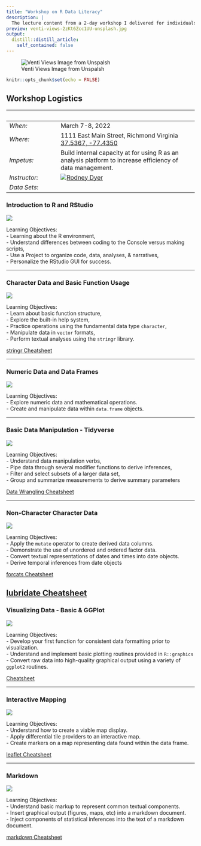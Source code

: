 ```yaml
---
title: "Workshop on R Data Literacy"
description: |
  The lecture content from a 2-day workshop I delivered for individuals working at the Virginia Department of Environmental Quality tht focused on building a foundation of data analysis using R.
preview: venti-views-2zKt6Zcc1UU-unsplash.jpg
output:
  distill::distill_article:
    self_contained: false
---
```


![Venti Views Image from Unspalsh](venti-views-2zKt6Zcc1UU-unsplash.jpg)

```r
knitr::opts_chunk$set(echo = FALSE)
```


## Workshop Logistics


&nbsp; | &nbsp;
---------|------------------------  
*When:*  | March 7-8, 2022  
*Where:* | 1111 East Main Street, Richmond Virginia [37.5367, -77.4350](https://www.google.com/maps/place/1111+E+Main+St,+Richmond,+VA+23219/@37.5365814,-77.4372005,17z/data=!3m1!4b1!4m5!3m4!1s0x89b111183eed8707:0x24b3c78b6da63e39!8m2!3d37.5365772!4d-77.4350118)  
*Impetus:*|   Build internal capacity at for using R as an analysis platform to increase efficiency of data management.  
*Instructor:* | [![Rodney Dyer](https://live.staticflickr.com/65535/51278950913_17e0f63c25_w_d.jpg)](https://dyerlab.org/dyerprofile/dyerprofile)  
*Data Sets*: | 


### Introduction to R and RStudio

[![](https://live.staticflickr.com/65535/51918328672_a036cccc64_w_d.jpg)](https://dyerlab.github.io/ENVS-Lectures/deq/1_r_environment/slides.html#1)    

Learning Objectives:  
  - Learning about the R environment,  
  - Understand differences between coding to the Console versus making scripts,   
  - Use a Project to organize code, data, analyses, & narratives,  
  - Personalize the RStudio GUI for success.  

---

### Character Data and Basic Function Usage
[![](https://live.staticflickr.com/65535/51920091958_05b2b3d335_w_d.jpg)](https://dyerlab.github.io/ENVS-Lectures/deq/2_functions_strings/slides.html#1)

Learning Objectives:  
  - Learn about basic function structure,  
  - Explore the built-in help system,  
  - Practice operations using the fundamental data type `character`,  
  - Manipulate data in `vector` formats,  
  - Perform textual analyses using the `stringr` library.  

[stringr Cheatsheet](https://evoldyn.gitlab.io/evomics-2018/ref-sheets/R_strings.pdf) 


---

### Numeric Data and Data Frames

[![](https://live.staticflickr.com/65535/51920323369_e11f07482c_w_d.jpg)](https://dyerlab.github.io/ENVS-Lectures/deq/3_numeric_dataframes/slides.html#1)

Learning Objectives:  
  - Explore numeric data and mathematical operations.  
  - Create and manipulate data within `data.frame` objects.  
 

---

### Basic Data Manipulation - Tidyverse
[![](https://live.staticflickr.com/65535/51920874490_ffbe78cd17_w_d.jpg)](https://dyerlab.github.io/ENVS-Lectures/deq/4_data_manipulations/slides.html#1)

Learning Objectives:  
  - Understand data manipulation verbs,     
  - Pipe data through several modifier functions to derive inferences,  
  - Filter and select subsets of a larger data set,  
  - Group and summarize measurements to derive summary parameters

[Data Wrangling Cheatsheet](https://www.rstudio.com/wp-content/uploads/2015/02/data-wrangling-cheatsheet.pdf)

  

---
  
  
### Non-Character Character Data
[![](https://live.staticflickr.com/65535/51919286977_d51edafdcd_w_d.jpg)](https://dyerlab.github.io/ENVS-Lectures/deq/5_dates_factors/slides.html#1)

Learning Objectives:    
  - Apply the `mutate` operator to create derived data columns.    
  - Demonstrate the use of unordered and ordered factor data.  
  - Convert textual representations of dates and times into date objects.  
  - Derive temporal inferences from date objects  

[forcats Cheatsheet](http://www.flutterbys.com.au/stats/downloads/slides/figure/factors.pdf)  

[lubridate Cheatsheet](https://raw.githubusercontent.com/rstudio/cheatsheets/main/lubridate.pdf)
---


### Visualizing Data - Basic & GGPlot
[![](https://live.staticflickr.com/65535/51921177672_fc98325ac5_w_d.jpg)](https://dyerlab.github.io/ENVS-Lectures/deq/6_visualizations/slides.html#1)

Learning Objectives:  
  - Develop your first function for consistent data formatting prior to visualization.    
  - Understand and implement basic plotting routines provided in `R::graphics`  
  - Convert raw data into high-quality graphical output using a variety of  `ggplot2` routines.  
  
[Cheatsheet](https://raw.githubusercontent.com/rstudio/cheatsheets/main/data-visualization.pdf)

---


### Interactive Mapping 
[![](https://live.staticflickr.com/65535/51922384318_7e0579398d_w_d.jpg)](https://dyerlab.github.io/ENVS-Lectures/deq/7_mapping/slides.html#1)

Learning Objectives:  
  - Understand how to create a viable map display.  
  - Apply differential tile providers to an interactive map.  
  - Create markers on a map representing data found within the data frame.  

[leaflet Cheatsheet](https://ugoproto.github.io/ugo_r_doc/pdf/leaflet-cheat-sheet.pdf)

---

### Markdown 
[![](https://live.staticflickr.com/65535/51921199347_3ec6b4e7c5_w_d.jpg)](https://dyerlab.github.io/ENVS-Lectures/deq/9_markdown/slides.html#1)

Learning Objectives:   
  - Understand basic markup to represent common textual components.  
  - Insert graphical output (figures, maps, etc) into a markdown document.  
  - Inject components of statistical inferences into the text of a markdown document.  
  
[markdown Cheatsheet](https://raw.githubusercontent.com/rstudio/cheatsheets/main/rmarkdown.pdf)

